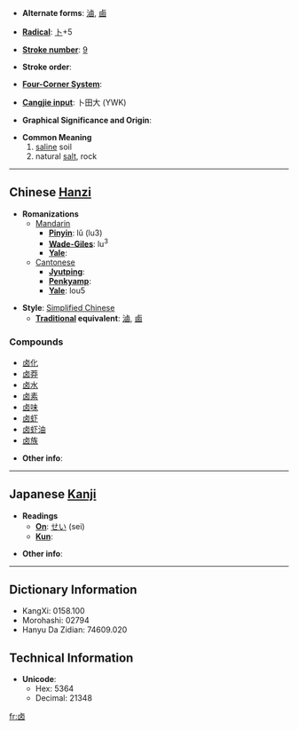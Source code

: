 * '''Alternate forms''': [[滷]], [[鹵]]

* '''[[Wiktionary:Chinese radical index| Radical]]''': [[Wiktionary:Chinese radical index 卜|卜]]+5

* '''[[Wiktionary:Chinese total strokes index|Stroke number]]''': [[Wiktionary:Chinese total strokes index 9|9]]

* '''Stroke order''': 

* '''[[Wiktionary:Chinese four corner index|Four-Corner System]]''': 

* '''[[Wiktionary:Chinese Cangjie index|Cangjie input]]''': 卜田大 (YWK)

* '''Graphical Significance and Origin''': 

* '''Common Meaning'''
*# [[saline]] soil
*# natural [[salt]], rock

----

== Chinese [[Hanzi]] ==

* '''Romanizations'''
** [[Mandarin]]
*** '''[[Pinyin]]''': lǔ (lu3)
*** '''[[Wade-Giles]]''': lu<sup>3</sup>
*** '''[[Yale]]''': 
**[[Cantonese]]
***'''[[Jyutping]]''':
***'''[[Penkyamp]]''': 
***'''[[Yale]]''': lou5

* '''Style''': [[Simplified Chinese]] 
** '''[[Traditional Chinese|Traditional]] equivalent''': [[滷]], [[鹵]]

===Compounds===
*[[卤化]]
*[[卤莽]]
*[[卤水]]
*[[卤素]]
*[[卤味]]
*[[卤虾]]
*[[卤虾油]]
*[[卤族]]

* '''Other info''': 

----

== Japanese [[Kanji]] ==

* '''Readings'''
** '''[[On]]''': [[せい]] (sei)
** '''[[Kun]]''': 

* '''Other info''':  

----

== Dictionary Information ==

* KangXi: 0158.100
* Morohashi: 02794
* Hanyu Da Zidian: 74609.020

== Technical Information ==

* '''Unicode''':
** Hex: 5364
** Decimal: 21348

[[fr:卤]]